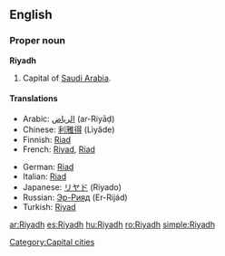 ==English==
{{wikipedia}}
===Proper noun===
'''Riyadh'''

# Capital of [[Saudi Arabia]].

====Translations====
{{trans-top|capital of Saudi Arabia}}
* Arabic: [[الرياض]] (ar-Riyāḍ)
* Chinese: [[利雅得]] (Lìyǎde)
* Finnish: [[Riad]]
* French: [[Riyad]], [[Riad]]
{{trans-mid}}
* German: [[Riad]] {{n}}
* Italian: [[Riad]] {{f}}
* Japanese: [[リヤド]] (Riyado)
* Russian: [[Эр-Рияд]] (Er-Rijád) {{m}}
* Turkish: [[Riyad]]
{{trans-bottom}}

[[Category:Capital cities]]

[[ar:Riyadh]]
[[es:Riyadh]]
[[hu:Riyadh]]
[[ro:Riyadh]]
[[simple:Riyadh]]